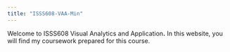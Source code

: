 ```yaml
---
title: "ISSS608-VAA-Min"
---
```


Welcome to ISSS608 Visual Analytics and Application**.** In this website, you will find my coursework prepared for this course.
